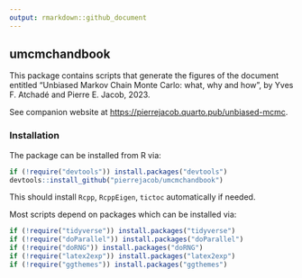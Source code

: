 ```yaml
---
output: rmarkdown::github_document
---
```



## umcmchandbook

This package contains scripts that generate the figures 
of the document entitled “Unbiased Markov Chain Monte Carlo: what, why and how”,
by Yves F. Atchadé and Pierre E. Jacob, 2023.

See companion website at <https://pierrejacob.quarto.pub/unbiased-mcmc>.

### Installation

The package can be installed from R via:
```r
if (!require("devtools")) install.packages("devtools")
devtools::install_github("pierrejacob/umcmchandbook")
```
This should install `Rcpp`, `RcppEigen`, `tictoc` automatically if needed.

Most scripts depend on packages which can be installed via:
```r
if (!require("tidyverse")) install.packages("tidyverse")
if (!require("doParallel")) install.packages("doParallel")
if (!require("doRNG")) install.packages("doRNG")
if (!require("latex2exp")) install.packages("latex2exp")
if (!require("ggthemes")) install.packages("ggthemes")
```
